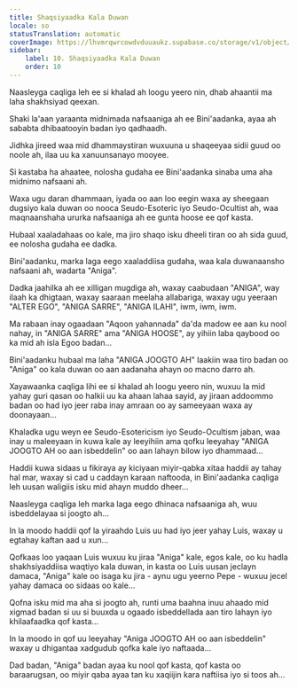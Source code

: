 ```yaml
---
title: Shaqsiyaadka Kala Duwan
locale: so
statusTranslation: automatic
coverImage: https://lhvmrqwrcowdvduuaukz.supabase.co/storage/v1/object/public/strapi-uploads/small_cover-tratado-de-psicologia-revolucionaria.webp-5e15e1cec4e0ebebcde5d7fc7565d8fd.webp
sidebar:
    label: 10. Shaqsiyaadka Kala Duwan
    order: 10
---
```

Naasleyga caqliga leh ee si khalad ah loogu yeero nin, dhab ahaantii ma laha shakhsiyad qeexan.

Shaki la'aan yaraanta midnimada nafsaaniga ah ee Bini'aadanka, ayaa ah sababta dhibaatooyin badan iyo qadhaadh.

Jidhka jireed waa mid dhammaystiran wuxuuna u shaqeeyaa sidii guud oo noole ah, ilaa uu ka xanuunsanayo mooyee.

Si kastaba ha ahaatee, nolosha gudaha ee Bini'aadanka sinaba uma aha midnimo nafsaani ah.

Waxa ugu daran dhammaan, iyada oo aan loo eegin waxa ay sheegaan dugsiyo kala duwan oo nooca Seudo-Esoteric iyo Seudo-Ocultist ah, waa maqnaanshaha ururka nafsaaniga ah ee gunta hoose ee qof kasta.

Hubaal xaaladahaas oo kale, ma jiro shaqo isku dheeli tiran oo ah sida guud, ee nolosha gudaha ee dadka.

Bini'aadanku, marka laga eego xaaladdiisa gudaha, waa kala duwanaansho nafsaani ah, wadarta "Aniga".

Dadka jaahilka ah ee xilligan mugdiga ah, waxay caabudaan "ANIGA", way ilaah ka dhigtaan, waxay saaraan meelaha allabariga, waxay ugu yeeraan "ALTER EGO", "ANIGA SARRE", "ANIGA ILAHI", iwm, iwm, iwm.

Ma rabaan inay ogaadaan "Aqoon yahannada" da'da madow ee aan ku nool nahay, in "ANIGA SARRE" ama "ANIGA HOOSE", ay yihiin laba qaybood oo ka mid ah isla Egoo badan...

Bini'aadanku hubaal ma laha "ANIGA JOOGTO AH" laakiin waa tiro badan oo "Aniga" oo kala duwan oo aan aadanaha ahayn oo macno darro ah.

Xayawaanka caqliga lihi ee si khalad ah loogu yeero nin, wuxuu la mid yahay guri qasan oo halkii uu ka ahaan lahaa sayid, ay jiraan addoommo badan oo had iyo jeer raba inay amraan oo ay sameeyaan waxa ay doonayaan...

Khaladka ugu weyn ee Seudo-Esotericism iyo Seudo-Ocultism jaban, waa inay u maleeyaan in kuwa kale ay leeyihiin ama qofku leeyahay "ANIGA JOOGTO AH oo aan isbeddelin" oo aan lahayn bilow iyo dhammaad...

Haddii kuwa sidaas u fikiraya ay kiciyaan miyir-qabka xitaa haddii ay tahay hal mar, waxay si cad u caddayn karaan naftooda, in Bini'aadanka caqliga leh uusan waligiis isku mid ahayn muddo dheer...

Naasleyga caqliga leh marka laga eego dhinaca nafsaaniga ah, wuu isbeddelayaa si joogto ah...

In la moodo haddii qof la yiraahdo Luis uu had iyo jeer yahay Luis, waxay u egtahay kaftan aad u xun...

Qofkaas loo yaqaan Luis wuxuu ku jiraa "Aniga" kale, egos kale, oo ku hadla shakhsiyaddiisa waqtiyo kala duwan, in kasta oo Luis uusan jeclayn damaca, "Aniga" kale oo isaga ku jira - aynu ugu yeerno Pepe - wuxuu jecel yahay damaca oo sidaas oo kale...

Qofna isku mid ma aha si joogto ah, runti uma baahna inuu ahaado mid xigmad badan si uu si buuxda u ogaado isbeddellada aan tiro lahayn iyo khilaafaadka qof kasta...

In la moodo in qof uu leeyahay "Aniga JOOGTO AH oo aan isbeddelin" waxay u dhigantaa xadgudub qofka kale iyo naftaada...

Dad badan, "Aniga" badan ayaa ku nool qof kasta, qof kasta oo baraarugsan, oo miyir qaba ayaa tan ku xaqiijin kara naftiisa iyo si toos ah...

